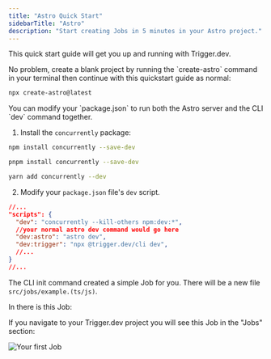 ```yaml
---
title: "Astro Quick Start"
sidebarTitle: "Astro"
description: "Start creating Jobs in 5 minutes in your Astro project."
---
```


This quick start guide will get you up and running with Trigger.dev.

<Accordion title="Need to create a new Astro project to add Trigger.dev to?">
No problem, create a blank project by running the `create-astro` command in your terminal then continue with this quickstart guide as normal:

```bash
npx create-astro@latest
```

</Accordion>

<Steps titleSize="h3">
<Snippet file="quickstart-setup-steps.mdx" />

<Step title="Run the CLI `dev` command">

<Snippet file="quickstart-cli-dev.mdx" />

<AccordionGroup>
<Accordion title="Advanced: Run your Astro server together with the CLI">
You can modify your `package.json` to run both the Astro server and the CLI `dev` command together.

1. Install the `concurrently` package:

  <CodeGroup>

```bash npm
npm install concurrently --save-dev
```

```bash pnpm
pnpm install concurrently --save-dev
```

```bash yarn
yarn add concurrently --dev
```

</CodeGroup>

2. Modify your `package.json` file's `dev` script.

```json package.json
//...
"scripts": {
  "dev": "concurrently --kill-others npm:dev:*",
  //your normal astro dev command would go here
  "dev:astro": "astro dev",
  "dev:trigger": "npx @trigger.dev/cli dev",
  //...
}
//...
```

</Accordion>
</AccordionGroup>

</Step>

<Step title="Your first job">

The CLI init command created a simple Job for you. There will be a new file `src/jobs/example.(ts/js)`.

In there is this Job:

<Snippet file="quickstart-example-job.mdx" />

If you navigate to your Trigger.dev project you will see this Job in the "Jobs" section:

![Your first Job](/images/first-job.png)

</Step>

<Snippet file="quickstart-running-your-job.mdx" />

</Steps>

<Snippet file="quickstart-whats-next.mdx" />

